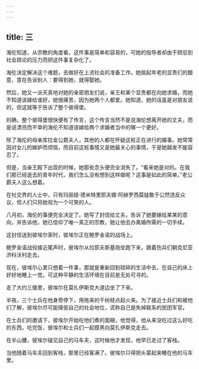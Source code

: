 ```yaml
---
---
---
```

title: 三
---



海伦知道，从宗教的角度看，这件事是简单和容易的，可她的指导者却由于顾忌到社会舆论的压力而把这件事复杂化了。

海伦决定解决这个难题，去做好在上流社会的准备工作。她挑起年老的显贵们的醋意，意在告诉别人：要得到她，就得娶她。

然后，她又一派天真地对她的亲密朋友们说，亲王和某个显贵都在向她求婚，而她不知道该嫁给谁好，她很痛苦，因为她两个人都爱。她知道，她的话虽是对朋友说的，但这就等于告诉了整个彼得堡。

的确，整个彼得堡很快便有了传言，这个传言当然不是说海伦想离开她的丈夫，而是说漂亮而不幸的海伦不知道该嫁给两个求婚者当中的哪一个更好。

除了海伦的母亲库拉金公爵夫人，其他的人都在怀疑这桩正在进行的婚事。她常常因对女儿的嫉妒而烦恼，而目前这桩事情又是她最关心的事情，于是她越发不能容忍了。

但是，当亲王殿下出现的时候，她那些念头便完全消失了。“看来她是对的。在我们那已经逝去的青年时代，我们怎么没有想到这样做呢？这事是如此的简单。”老公爵夫人这么想着。

在社交界的人士中，只有玛丽娅·德米特里耶夫娜·阿赫罗西莫娃敢于公然违反众议，但人们只将她视为一个可笑的人。

八月初，海伦的事便完全决定了。她写了封信给丈夫，告诉了她要嫁给某某的意向，并告诉他，她已信仰了唯一真正的宗教，她让他去办离婚所需的一切手续。

这封信送到彼埃尔家时，彼埃尔正在鲍罗金诺的战场上。

鲍罗金诺战役接近尾声时，彼埃尔从拉耶夫斯基炮垒跑下来，跟着伤兵们朝克尼亚济科沃村走去。

现在，彼埃尔心里只想着一件事，那就是重新回到琐碎的生活中去，在自己的床上好好地睡上一觉。可这种平静的生活环境在目前是无处可寻的。

走了大约三俄里，彼埃尔在莫扎伊斯克大道边坐了下来。

半夜，三个士兵在他身旁停下，用拖来的干树枝点起火来。为了接近士兵们和被他们了解，彼埃尔尽可能降低自己的社会地位，谎称自己是失掉联系的民团军官。

在士兵们的邀请下，彼埃尔开始吃他们煮的面糊，他觉得，他从来没吃过这么好吃的东西。吃完饭，彼埃尔和士兵们一起摸黑向莫扎伊斯克走去。

在半山腰，彼埃尔碰见自己的马车夫，这时候他才发现，他早已走过了客栈。

当他随着马车夫回到客栈，那里已经客满了。彼埃尔只得把头蒙起来睡在他的马车里。
